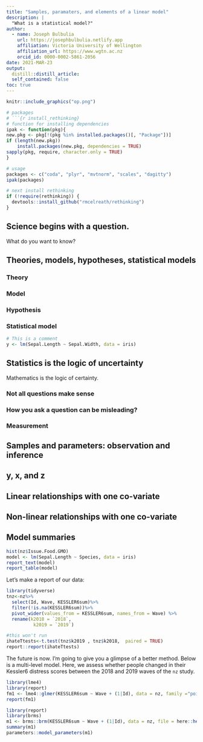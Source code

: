 ```yaml
---
title: "Samples, paramaters, and elements of a linear model"
description: |
  "What is a statistical model?" 
author:
  - name: Joseph Bulbulia
    url: https://josephbulbulia.netlify.app
    affiliation: Victoria University of Wellington
    affiliation_url: https://www.wgtn.ac.nz
    orcid_id: 0000-0002-5861-2056
date: 2021-MAR-23
output:
  distill::distill_article:
  self_contained: false
toc: true
---
```


```r
knitr::include_graphics("op.png")
```
```r
# packages
# ```{r install_rethinking}
# function for installing dependencies
ipak <- function(pkg){
new.pkg <- pkg[!(pkg %in% installed.packages()[, "Package"])]
if (length(new.pkg)) 
    install.packages(new.pkg, dependencies = TRUE)
sapply(pkg, require, character.only = TRUE)
}

# usage
packages <- c("coda", "plyr", "mvtnorm", "scales", "dagitty")
ipak(packages)

# next install rethinking
if (!require(rethinking)) {
  devtools::install_github("rmcelreath/rethinking")
}
```

## Science begins with a question.

What do you want to know?

## Theories, models, hypotheses, statistical models

### Theory
### Model
### Hypothesis
### Statistical model 


```r
# This is a comment
y <- lm(Sepal.Length ~ Sepal.Width, data = iris)
```


## Statistics is the logic of uncertainty

Mathematics is the logic of certainty.

### Not all questions make sense

### How you ask a question can be misleading? 

### Measurement


## Samples and parameters: observation and inference



## y, x, and z

## Linear relationships with one co-variate


## Non-linear relationships with one co-variate

## Model summaries

```r
hist(nz$Issue.Food.GMO)
model <- lm(Sepal.Length ~ Species, data = iris)
report_text(model)
report_table(model)
```

Let's make a report of our data:

```r
library(tidyverse)
tnz<-nz%>%
  select(Id, Wave, KESSLER6sum)%>%
  filter(!is.na(KESSLER6sum))%>%
  pivot_wider(values_from = KESSLER6sum, names_from = Wave) %>%
  rename(k2018 = `2018`,
          k2019 = `2019`)

#this won't run
ihateTtests<-t.test(tnz$k2019 , tnz$k2018,  paired = TRUE)
report::report(ihateTtests)
```

The future is now. I'm going to give you a glimpse of a better method. Below is a multi-level model. Here, we assess whether people changed in their Kessler6 distress scores between the 2018 and 2019 waves of the `nz` study. 

```r
library(lme4)
library(report)
fm1 <- lme4::glmer(KESSLER6sum ~ Wave + (1|Id), data = nz, family ="poisson")
report(fm1)
```


```r
library(report)
library(brms)
m1 <- brms::brm(KESSLER6sum ~ Wave + (1|Id), data = nz, file = here::here("models","l4.m1.rds"))
summary(m1)
parameters::model_parameters(m1)
```

